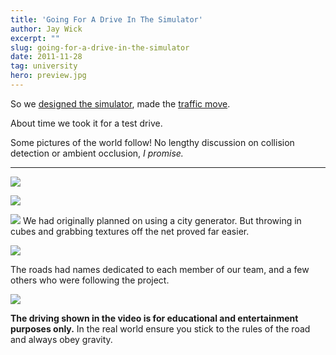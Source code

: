 ```yaml
---
title: 'Going For A Drive In The Simulator'
author: Jay Wick
excerpt: ""
slug: going-for-a-drive-in-the-simulator
date: 2011-11-28
tag: university
hero: preview.jpg
---
```


<Vimeo id='32312835' />

So we [designed the simulator](/blog/71/designing-a-simulator/), made the [traffic move](/blog/70/traffic-system/).

About time we took it for a test drive.

Some pictures of the world follow! No lengthy discussion on collision detection or ambient occlusion, *I promise.*

****

![](./image11_thumb.png)

![](./image14_thumb.png)

![](./image17_thumb.png) We had originally planned on using a city generator. But throwing in cubes and grabbing textures off the net proved far easier.

![](./image20_thumb.png)

The roads had names dedicated to each member of our team, and a few others who were following the project.

![](./image23_thumb.png)

**The driving shown in the video is for educational and entertainment purposes only.** In the real world ensure you stick to the rules of the road and always obey gravity.